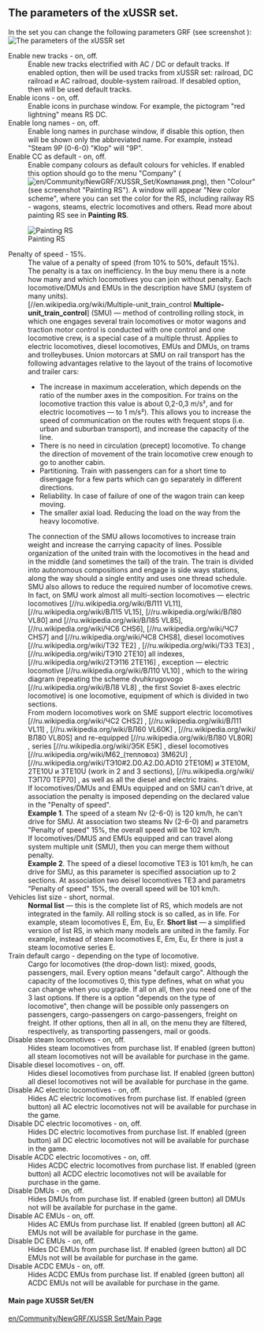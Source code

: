 == The parameters of the xUSSR set.==
In the set you can change the following parameters GRF (see screenshot ):
[[File:en/The parameters of the xUSSR set.png|frame| The parameters of the xUSSR set]]
; Enable new tracks - on, off.
: Enable new tracks electrified with AC / DC or default tracks. If enabled option, then will be used tracks from xUSSR set: railroad, DC railroad и AC railroad, double-system railroad. If desabled option, then will be used default tracks.
; Enable icons - on, off.
:Enable icons in purchase window. For example, the pictogram "red lightning" means RS DC.
; Enable long names - on, off.
:Enable long names in purchase window, if disable this option, then will be shown only the abbreviated name. For example, instead "Steam 9P (0-6-0) "Klop" will "9P". 
;Enable CC as default - on, off.
:Enable company colours as default colours for vehicles. If enabled this option should go to the menu "Company" ([[File:en/Community/NewGRF/XUSSR Set/Компания.png]]), then "Colour" (see screenshot "Painting RS"). A window will appear "New color scheme",  where you can set the color for the RS, including railway RS - wagons, steams, electric locomotives and others. Read more about painting RS see in '''Painting RS'''.
[[File:en/Painting RS.png|frame| Painting RS]]
; Penalty of speed - 15%.
:The value of a penalty of speed (from 10% to 50%, default 15%). 
:The penalty is a tax on inefficiency. In the buy menu there is a note how many and which locomotives you can join without penalty. Each locomotive/DMUs and EMUs in the description have SMU (system of many units). 
:[//en.wikipedia.org/wiki/Multiple-unit_train_control '''Multiple-unit_train_control'''] (SMU) — method of controlling rolling stock, in which one engages several train locomotives or motor wagons and traction motor control is conducted with one control and one locomotive crew, is a special case of a multiple thrust. Applies to electric locomotives, diesel locomotives, EMUs and DMUs, on trams and trolleybuses. Union motorcars at SMU on rail transport has the following advantages relative to the layout of the trains of locomotive and trailer cars:
:*The increase in maximum acceleration, which depends on the ratio of the number axes in the composition. For trains on the locomotive traction this value is about 0,2-0,3 m/s², and for electric locomotives — to 1 m/s²). This allows you to increase the speed of communication on the routes with frequent stops (i.e. urban and suburban transport), and increase the capacity of the line.
:*There is no need in circulation (precept) locomotive. To change the direction of movement of the train locomotive crew enough to go to another cabin.
:*Partitioning. Train with passengers can for a short time to disengage for a few parts which can go separately in different directions.
:*Reliability. In case of failure of one of the wagon train can keep moving.
:*The smaller axial load. Reducing the load on the way from the heavy locomotive.
:The connection of the SMU allows locomotives to increase train weight and increase the carrying capacity of lines. Possible organization of the united train with the locomotives in the head and in the middle (and sometimes the tail) of the train. The train is divided into autonomous compositions and engage is side ways stations, along the way should a single entity and uses one thread schedule. SMU also allows to reduce the required number of locomotive crews.
:In fact, on SMU work almost all multi-section locomotives — electric locomotives [//ru.wikipedia.org/wiki/ВЛ11 VL11], [//ru.wikipedia.org/wiki/ВЛ15 VL15], [//ru.wikipedia.org/wiki/ВЛ80 VL80]  and [//ru.wikipedia.org/wiki/ВЛ85 VL85], [//ru.wikipedia.org/wiki/ЧС6 CHS6], [//ru.wikipedia.org/wiki/ЧС7 CHS7]  and [//ru.wikipedia.org/wiki/ЧС8 CHS8], diesel locomotives [//ru.wikipedia.org/wiki/ТЭ2 TE2] , [//ru.wikipedia.org/wiki/ТЭ3 TE3] , [//ru.wikipedia.org/wiki/ТЭ10 2TE10]  all indexes, [//ru.wikipedia.org/wiki/2ТЭ116 2TE116] , exception — electric locomotive [//ru.wikipedia.org/wiki/ВЛ10 VL10] , which to the wiring diagram (repeating the scheme dvuhkrugovogo [//ru.wikipedia.org/wiki/ВЛ8 VL8] , the first Soviet  8-axes electric locomotive) is one locomotive, equipment of which is divided in two sections.
:From modern locomotives work on SME support electric locomotives [//ru.wikipedia.org/wiki/ЧС2 CHS2] , [//ru.wikipedia.org/wiki/ВЛ11 VL11] , [//ru.wikipedia.org/wiki/ВЛ60 VL60K] , [//ru.wikipedia.org/wiki/ВЛ80 VL80S] and re-equipped [//ru.wikipedia.org/wiki/ВЛ80 VL80R] , series [//ru.wikipedia.org/wiki/Э5К E5K] , diesel locomotives [//ru.wikipedia.org/wiki/М62_(тепловоз) 3M62U] , [//ru.wikipedia.org/wiki/ТЭ10#2.D0.A2.D0.AD10 2ТE10M]  и 3TE10М, 2ТE10U и 3ТE10U (work in 2 and 3 sections), [//ru.wikipedia.org/wiki/ТЭП70 ТEP70] , as well as all the diesel and electric trains.
:If locomotives/DMUs and EMUs equipped and on SMU can't drive, at association the penalty is imposed depending on the declared value in the "Penalty of speed". 
:'''Example 1'''. The speed of a steam Nv (2-6-0) is 120 km/h, he can't drive for SMU. At association two steams Nv (2-6-0) and parametrs "Penalty of speed" 15%, the overall speed will be 102 km/h.
:If locomotives/DMUS and EMUs equipped and can travel along system multiple unit (SMU), then you can merge them without penalty.  
:'''Example 2'''. The speed of a diesel locomotive TE3 is 101 km/h, he can drive for SMU, as this parameter is specified association up to 2 sections. At association two deisel locomotives TE3 and parametrs "Penalty of speed" 15%, the overall speed will be 101 km/h.
; Vehicles list size - short, normal.
:'''Normal list''' — this is the complete list of RS, which models are not integrated in the family. All rolling stock is so called, as in life. For example, steam locomotives E, Em, Eu, Er.  '''Short list''' — a simplified version of list RS, in which many models are united in the family. For example, instead of steam locomotives E, Em, Eu, Er there is just a steam locomotive series E. 
;Train default cargo - depending on the type of locomotive.
: Cargo for locomotives (the drop-down list): mixed, goods, passengers, mail. Every option means "default cargo". Although the capacity of the locomotives 0, this type defines, what on what you can change when you upgrade. If all on all, then you need one of the 3 last options. If there is a option "depends on the type of locomotive", then change will be possible only passengers on passengers, cargo-passengers on cargo-passengers, freight on freight. If other options, then all in all, on the menu they are filtered, respectively, as transporting passengers, mail or goods.
;Disable steam locomotives - on, off.
:Hides steam locomotives from purchase list. If enabled (green button) all steam locomotives not will be available for purchase in the game.
;Disable diesel locomotives - on, off.
:Hides diesel locomotives from purchase list. If enabled (green button) all diesel locomotives not will be available for purchase in the game.
;Disable AC electric locomotives - on, off.
:Hides AC electric locomotives from purchase list. If enabled (green button) all AC electric locomotives not will be available for purchase in the game.
;Disable DC electric locomotives - on, off.
:Hides DC electric locomotives from purchase list. If enabled (green button) all DC electric locomotives not will be available for purchase in the game.
;Disable ACDC electric locomotives - on, off.
:Hides ACDC electric locomotives from purchase list. If enabled (green button) all ACDC electric locomotives not will be available for purchase in the game.
;Disable DMUs - on, off.
:Hides DMUs from purchase list. If enabled (green button) all DMUs not will be available for purchase in the game.
;Disable AC EMUs - on, off.
:Hides AC EMUs from purchase list. If enabled (green button) all AC EMUs not will be available for purchase in the game.
;Disable DC EMUs - on, off.
:Hides DC EMUs from purchase list. If enabled (green button) all DC EMUs not will be available for purchase in the game.
;Disable ACDC EMUs - on, off.
:Hides ACDC EMUs from purchase list. If enabled (green button) all ACDC EMUs not will be available for purchase in the game.

====Main page XUSSR Set/EN====
[[en/Community/NewGRF/XUSSR Set/Main Page]]